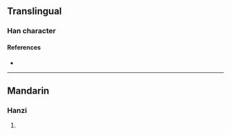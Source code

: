 {{character info/new}}
==Translingual==

===Han character===
{{Han char|rn=96|rad=玉|as=09|sn=13|four=|canj=MGSJL|ids=⿰𤣩耶}}

====References====
* {{Han ref|kx=0738.020|dkj=21124|dj=1148.220|hdz=21120.050|uh=7458|ud=29784}}

----

==Mandarin==

===Hanzi===
{{cmn-hanzi|pin=[[yé]] ([[ye2]]), [[yǐng]] ([[ying3]])|wg=yeh<sup>2</sup>, ying<sup>3</sup>}}

# {{defn|lang=cmn|sort=玉09}}